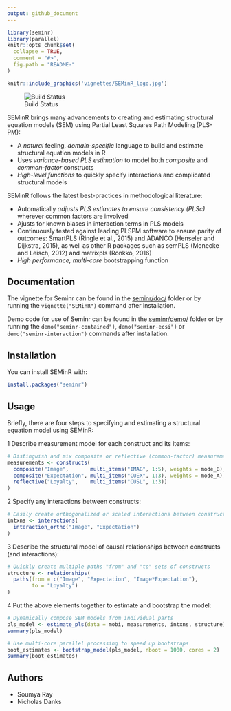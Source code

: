 ```yaml
---
output: github_document
---
```


<!-- README.md is generated from README.Rmd. Please edit that file -->

```r
library(seminr)
library(parallel)
knitr::opts_chunk$set(
  collapse = TRUE,
  comment = "#>",
  fig.path = "README-"
)
```

```r
knitr::include_graphics('vignettes/SEMinR_logo.jpg')
```

![Build Status](https://travis-ci.org/sem-in-r/seminr.svg?branch=master)

SEMinR brings many advancements to creating and estimating structural equation models (SEM) using Partial Least Squares Path Modeling (PLS-PM):

* A _natural_ feeling, _domain-specific_ language to build and estimate structural equation models in R
* Uses _variance-based PLS estimation_ to model both _composite_ and _common-factor_ constructs
* _High-level functions_ to quickly specify interactions and complicated structural models

SEMinR follows the latest best-practices in methodological literature:

* Automatically _adjusts PLS estimates to ensure consistency (PLSc)_ wherever common factors are involved
* Ajusts for known biases in interaction terms in PLS models
* Continuously tested against leading PLSPM software to ensure parity of outcomes: SmartPLS (Ringle et al., 2015) and ADANCO (Henseler and Dijkstra, 2015), as well as other R packages such as semPLS (Monecke and Leisch, 2012) and matrixpls (Rönkkö, 2016)
* _High performance, multi-core_ bootstrapping function

## Documentation

The vignette for Seminr can be found in the [seminr/doc/](https://github.com/ISS-Analytics/seminr/blob/master/doc/SEMinR.html) folder or by running the `vignette("SEMinR")` command after installation.

Demo code for use of Seminr can be found in the [seminr/demo/](https://github.com/ISS-Analytics/seminr/tree/master/demo) folder or by running the `demo("seminr-contained")`, `demo("seminr-ecsi")` or `demo("seminr-interaction")` commands after installation.

## Installation

You can install SEMinR with:

```r
install.packages("seminr")
```

## Usage

Briefly, there are four steps to specifying and estimating a structural equation model using SEMinR:

1 Describe measurement model for each construct and its items:
```r
# Distinguish and mix composite or reflective (common-factor) measurement models
measurements <- constructs(
  composite("Image",       multi_items("IMAG", 1:5), weights = mode_B),
  composite("Expectation", multi_items("CUEX", 1:3), weights = mode_A),
  reflective("Loyalty",    multi_items("CUSL", 1:3))
)
```

2 Specify any interactions between constructs:
```r
# Easily create orthogonalized or scaled interactions between constructs
intxns <- interactions(
  interaction_ortho("Image", "Expectation")
)
```

3 Describe the structural model of causal relationships between constructs (and interactions):
```r
# Quickly create multiple paths "from" and "to" sets of constructs
structure <- relationships(
  paths(from = c("Image", "Expectation", "Image*Expectation"), 
        to = "Loyalty")
)
```

4 Put the above elements together to estimate and bootstrap the model:
```r
# Dynamically compose SEM models from individual parts
pls_model <- estimate_pls(data = mobi, measurements, intxns, structure)
summary(pls_model)

# Use multi-core parallel processing to speed up bootstraps
boot_estimates <- bootstrap_model(pls_model, nboot = 1000, cores = 2)
summary(boot_estimates)
```

## Authors

* Soumya Ray
* Nicholas Danks
